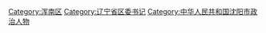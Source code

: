 [[Category:浑南区|Category:浑南区]]
[[Category:辽宁省区委书记|Category:辽宁省区委书记]]
[[Category:中华人民共和国沈阳市政治人物|Category:中华人民共和国沈阳市政治人物]]
